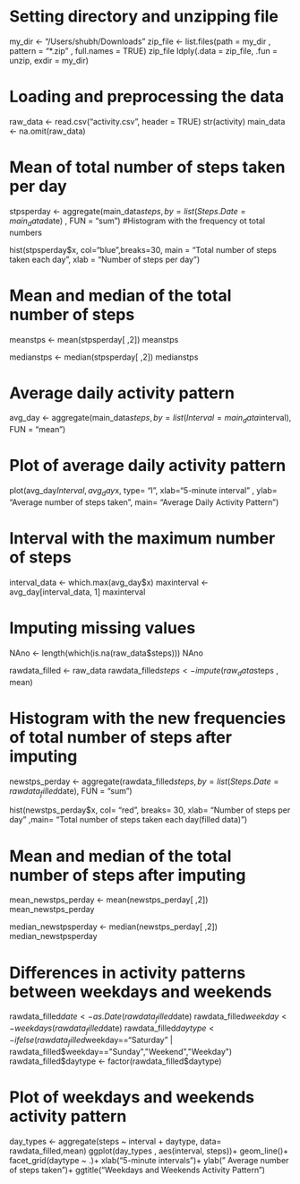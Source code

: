 # Setting directory and unzipping file
my_dir <- "/Users/shubh/Downloads"
zip_file <- list.files(path = my_dir , pattern = "*.zip" , full.names = TRUE)
zip_file
ldply(.data = zip_file, .fun = unzip, exdir = my_dir)

# Loading and preprocessing the data

raw_data <- read.csv("activity.csv", header = TRUE)
str(activity)
main_data <- na.omit(raw_data)

# Mean of total number of steps taken per day

stpsperday <- aggregate(main_data$steps, by = list(Steps.Date = main_data$date)
                        , FUN = "sum")
#Histogram with the frequency ot total numbers

hist(stpsperday$x, col="blue",breaks=30,
     main = "Total number of steps taken each day",
     xlab = "Number of steps per day")
     
# Mean and median of the total number of steps     

meanstps <- mean(stpsperday[ ,2])
meanstps

medianstps <- median(stpsperday[ ,2])
medianstps

# Average daily activity pattern
 
avg_day <- aggregate(main_data$steps, 
                     by = list(Interval = main_data$interval), 
                     FUN = "mean")
                     
# Plot of average daily activity pattern 

plot(avg_day$Interval, avg_day$x, type= "l", xlab="5-minute interval"
     , ylab= "Average number of steps taken", 
     main= "Average Daily Activity Pattern")
     
# Interval with the maximum number of steps

interval_data <- which.max(avg_day$x)
maxinterval <- avg_day[interval_data, 1]
maxinterval

# Imputing missing values

NAno <- length(which(is.na(raw_data$steps)))
NAno

rawdata_filled <- raw_data
rawdata_filled$steps <- impute(raw_data$steps , mean)


# Histogram with the new frequencies of total number of steps after imputing

newstps_perday <- aggregate(rawdata_filled$steps, 
            by = list(Steps.Date = rawdata_filled$date),  FUN = "sum")

hist(newstps_perday$x, col= "red", breaks= 30,  xlab= "Number of steps per day"
     ,main= "Total number of steps taken each day(filled data)")
     
# Mean and median of the total number of steps after imputing

mean_newstps_perday <- mean(newstps_perday[ ,2])
mean_newstps_perday

median_newstpsperday <- median(newstps_perday[ ,2])
median_newstpsperday


# Differences in activity patterns between weekdays and weekends

rawdata_filled$date <-as.Date(rawdata_filled$date)
rawdata_filled$weekday <- weekdays(rawdata_filled$date)
rawdata_filled$daytype <- ifelse(rawdata_filled$weekday=="Saturday" |
                    rawdata_filled$weekday=="Sunday","Weekend","Weekday")
rawdata_filled$daytype <- factor(rawdata_filled$daytype)


# Plot of weekdays and weekends activity pattern

day_types <- aggregate(steps ~ interval + daytype, data= rawdata_filled,mean)
 ggplot(day_types , aes(interval, steps))+ geom_line()+ facet_grid(daytype ~ .)+
      xlab("5-minute intervals")+ ylab(" Average number of steps taken")+
        ggtitle("Weekdays and Weekends Activity Pattern")

















